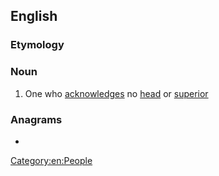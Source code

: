 ==English==

===Etymology===
{{suffix|en|acephal|ist}}

===Noun===
{{en-noun}}

# {{lb|en|obsolete}} One who [[acknowledge]]s no [[head]] or [[superior]]
#: {{rfquotek|lang=en|Dr. Gauden}}

===Anagrams===
* {{anagrams|en|a=aacehilpst|caliphates|cataphiles|chaptalise}}

[[Category:en:People]]